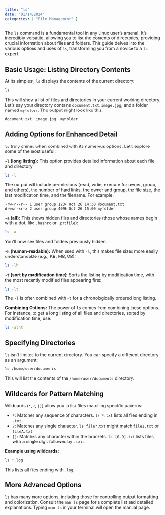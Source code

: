 ```yaml
---
title: "ls"
date: "01/14/2024"
categories: [ "File Management" ]
---
```


The `ls` command is a fundamental tool in any Linux user's arsenal.  It's incredibly versatile, allowing you to list the contents of directories, providing crucial information about files and folders.  This guide delves into the various options and uses of `ls`, transforming you from a novice to a `ls` expert.


## Basic Usage: Listing Directory Contents

At its simplest, `ls` displays the contents of the current directory:

```bash
ls
```

This will show a list of files and directories in your current working directory.  Let's say your directory contains `document.txt`, `image.jpg`, and a folder named `myfolder`.  The output might look like this:

```
document.txt  image.jpg  myfolder
```


##  Adding Options for Enhanced Detail

`ls` truly shines when combined with its numerous options.  Let's explore some of the most useful:

**`-l` (long listing):** This option provides detailed information about each file and directory:

```bash
ls -l
```

The output will include permissions (read, write, execute for owner, group, and others), the number of hard links, the owner and group, the file size, the last modification time, and the filename.  For example:

```
-rw-r--r-- 1 user group 1234 Oct 26 14:30 document.txt
drwxr-xr-x 2 user group 4096 Oct 26 15:00 myfolder
```

**`-a` (all):** This shows hidden files and directories (those whose names begin with a dot, like `.bashrc` or `.profile`):

```bash
ls -a
```

You'll now see files and folders previously hidden.


**`-h` (human-readable):**  When used with `-l`, this makes file sizes more easily understandable (e.g., KB, MB, GB):

```bash
ls -lh
```


**`-t` (sort by modification time):** Sorts the listing by modification time, with the most recently modified files appearing first:

```bash
ls -lt
```

The `-l` is often combined with `-t` for a chronologically ordered long listing.


**Combining Options:** The power of `ls` comes from combining these options. For instance, to get a long listing of all files and directories, sorted by modification time, use:

```bash
ls -alht
```


## Specifying Directories

`ls` isn't limited to the current directory. You can specify a different directory as an argument:

```bash
ls /home/user/documents
```

This will list the contents of the `/home/user/documents` directory.


## Wildcards for Pattern Matching

Wildcards (`*`, `?`, `[]`) allow you to list files matching specific patterns:

* `*`: Matches any sequence of characters.  `ls *.txt` lists all files ending in `.txt`.
* `?`: Matches any single character. `ls file?.txt` might match `file1.txt` or `fileA.txt`.
* `[]`: Matches any character within the brackets. `ls [0-9].txt` lists files with a single digit followed by `.txt`.


**Example using wildcards:**

```bash
ls *.log
```

This lists all files ending with `.log`.



##  More Advanced Options

`ls` has many more options, including those for controlling output formatting and colorization. Consult the `man ls` page for a complete list and detailed explanations.  Typing `man ls` in your terminal will open the manual page.

